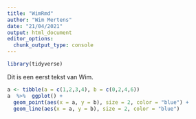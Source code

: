 ```yaml
---
title: "WimRmd"
author: "Wim Mertens"
date: "21/04/2021"
output: html_document
editor_options: 
  chunk_output_type: console
---
```


```r
library(tidyverse)
```


Dit is een eerst tekst van Wim.

```r
a <- tibble(a = c(1,2,3,4), b = c(0,2,4,6))
a  %>%  ggplot() +
  geom_point(aes(x = a, y = b), size = 2, color = "blue") +
  geom_line(aes(x = a, y = b), size = 2, color = "blue")
```

